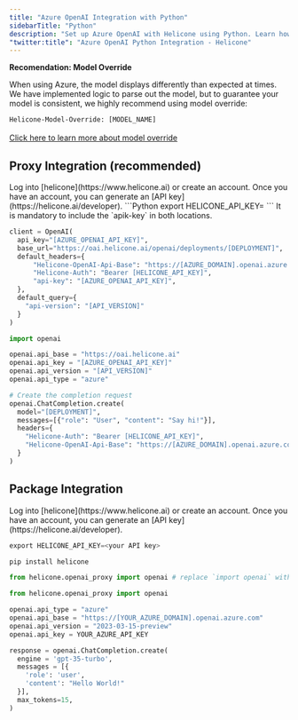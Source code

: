 ```yaml
---
title: "Azure OpenAI Integration with Python"
sidebarTitle: "Python"
description: "Set up Azure OpenAI with Helicone using Python. Learn how to modify API configurations and add custom headers for seamless integration."
"twitter:title": "Azure OpenAI Python Integration - Helicone"
---
```


<Info>
<b>Recomendation: Model Override</b>

When using Azure, the model displays differently than expected at times. We have implemented logic to parse out the model, but to guarantee your model is consistent, we highly recommend using model override:

<code>Helicone-Model-Override: [MODEL_NAME]</code>
<br />
<br />
<a href="/helicone-headers/header-directory"> Click here to learn more about model override</a>
</Info>

## Proxy Integration (recommended)

<Steps>
  <Step title="Create an account + Generate an API Key">
    Log into [helicone](https://www.helicone.ai) or create an account. Once you have an account, you
    can generate an [API key](https://helicone.ai/developer).
  </Step>
  <Step title="Set HELICONE_API_KEY as an environment variable">
```Python
export HELICONE_API_KEY=<your API key>
```

  </Step>
  <Step title="Modify the base path and add a Helicone-Auth header">
    <Note>It is mandatory to include the `apik-key` in both locations.</Note>
<CodeGroup>

```Python OpenAI v1+
client = OpenAI(
  api_key="[AZURE_OPENAI_API_KEY]",
  base_url="https://oai.helicone.ai/openai/deployments/[DEPLOYMENT]",
  default_headers={
      "Helicone-OpenAI-Api-Base": "https://[AZURE_DOMAIN].openai.azure.com",
      "Helicone-Auth": "Bearer [HELICONE_API_KEY]",
      "api-key": "[AZURE_OPENAI_API_KEY]",
  },
  default_query={
    "api-version": "[API_VERSION]"
  }
)
```

```Python OpenAI v1
import openai

openai.api_base = "https://oai.helicone.ai"
openai.api_key = "[AZURE_OPENAI_API_KEY]"
openai.api_version = "[API_VERSION]"
openai.api_type = "azure"

# Create the completion request
openai.ChatCompletion.create(
  model="[DEPLOYMENT]",
  messages=[{"role": "User", "content": "Say hi!"}],
  headers={
    "Helicone-Auth": "Bearer [HELICONE_API_KEY]",
    "Helicone-OpenAI-Api-Base": "https://[AZURE_DOMAIN].openai.azure.com",
  }
)
```

</CodeGroup>
  </Step>
</Steps>

## Package Integration

<Steps>
  <Step title="Create an account + Generate an API Key">
    Log into [helicone](https://www.helicone.ai) or create an account. Once you have an account, you
    can generate an [API key](https://helicone.ai/developer).
  </Step>
  <Step title="Set HELICONE_API_KEY as an environment variable">

```Python
export HELICONE_API_KEY=<your API key>
```

  </Step>
  <Step title="Install the Helicone package">

```Python
pip install helicone
```

  </Step>
  <Step title="Modify OpenAI import to use Helicone">

```Python
from helicone.openai_proxy import openai # replace `import openai` with this line
```

  </Step>
  <Step title="Configure your azure domain and you are ready to send your azure requests to Helicone.">

```Python
from helicone.openai_proxy import openai

openai.api_type = "azure"
openai.api_base = "https://[YOUR_AZURE_DOMAIN].openai.azure.com"
openai.api_version = "2023-03-15-preview"
openai.api_key = YOUR_AZURE_API_KEY

response = openai.ChatCompletion.create(
  engine = 'gpt-35-turbo',
  messages = [{
    'role': 'user',
    'content': "Hello World!"
  }],
  max_tokens=15,
)


```

  </Step>
</Steps>
